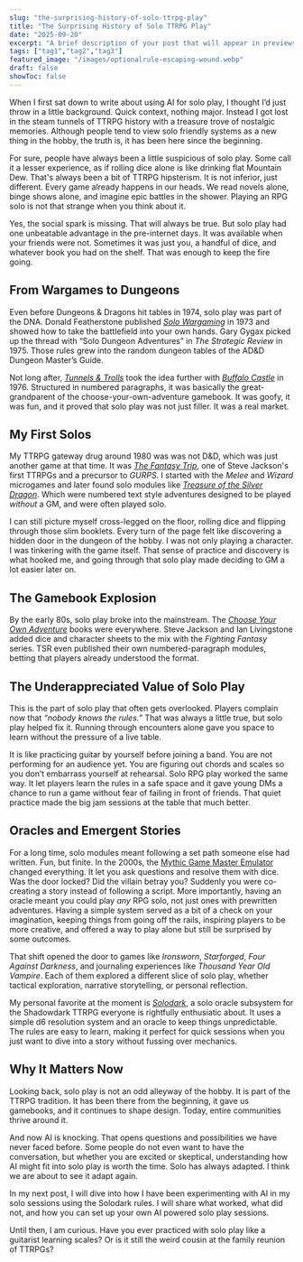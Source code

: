 ```yaml
---
slug: "the-surprising-history-of-solo-ttrpg-play"
title: "The Surprising History of Solo TTRPG Play"
date: "2025-09-20"
excerpt: "A brief description of your post that will appear in previews and summaries."
tags: ["tag1","tag2","tag3"]
featured_image: "/images/optionalrule-escaping-wound.webp"
draft: false
showToc: false
---
```

When I first sat down to write about using AI for solo play, I thought I’d just throw in a little background. Quick context, nothing major. Instead I got lost in the steam tunnels of TTRPG history with a treasure trove of nostalgic memories. Although people tend to view solo friendly systems as a new thing in the hobby, the truth is, it has been here since the beginning.

For sure, people have always been a little suspicious of solo play. Some call it a lesser experience, as if rolling dice alone is like drinking flat Mountain Dew. That's always been a bit of TTRPG hipsterism. It is not inferior, just different. Every game already happens in our heads. We read novels alone, binge shows alone, and imagine epic battles in the shower. Playing an RPG solo is not that strange when you think about it.

Yes, the social spark is missing. That will always be true. But solo play had one unbeatable advantage in the pre-internet days. It was available when your friends were not. Sometimes it was just you, a handful of dice, and whatever book you had on the shelf. That was enough to keep the fire going.

## From Wargames to Dungeons

Even before Dungeons & Dragons hit tables in 1974, solo play was part of the DNA. Donald Featherstone published *[Solo Wargaming](https://www.amazon.com/Donald-Featherstones-Solo-Wargaming-Curry/dp/1409260119)* in 1973 and showed how to take the battlefield into your own hands. Gary Gygax picked up the thread with “Solo Dungeon Adventures” in *The Strategic Review* in 1975. Those rules grew into the random dungeon tables of the AD\&D Dungeon Master’s Guide.

Not long after, *[Tunnels & Trolls](https://en.wikipedia.org/wiki/Tunnels_%26_Trolls)* took the idea further with *[Buffalo Castle](https://en.wikipedia.org/wiki/Tunnels_%26_Trolls#Solo_adventures)* in 1976. Structured in numbered paragraphs, it was basically the great-grandparent of the choose-your-own-adventure gamebook. It was goofy, it was fun, and it proved that solo play was not just filler. It was a real market.

## My First Solos

My TTRPG gateway drug around 1980 was was not D\&D, which was just another game at that time. It was *[The Fantasy Trip](https://en.wikipedia.org/wiki/The_Fantasy_Trip)*, one of Steve Jackson's first TTRPGs and a precursor to *GURPS*. I started with the *Melee* and *Wizard* microgames and later found solo modules like *[Treasure of the Silver Dragon](https://boardgamegeek.com/boardgame/16667/treasure-of-the-silver-dragon)*. Which were numbered text style adventures designed to be played *without* a GM, and were often played solo.

I can still picture myself cross-legged on the floor, rolling dice and flipping through those slim booklets. Every turn of the page felt like discovering a hidden door in the dungeon of the hobby. I was not only playing a character. I was tinkering with the game itself. That sense of practice and discovery is what hooked me, and going through that solo play made deciding to GM a lot easier later on.

## The Gamebook Explosion

By the early 80s, solo play broke into the mainstream. The *[Choose Your Own Adventure](https://www.cyoa.com/pages/history-of-cyoa)* books were everywhere. Steve Jackson and Ian Livingstone added dice and character sheets to the mix with the *Fighting Fantasy* series. TSR even published their own numbered-paragraph modules, betting that players already understood the format.

## The Underappreciated Value of Solo Play

This is the part of solo play that often gets overlooked. Players complain now that _“nobody knows the rules.”_ That was always a little true, but solo play helped fix it. Running through encounters alone gave you space to learn without the pressure of a live table.

It is like practicing guitar by yourself before joining a band. You are not performing for an audience yet. You are figuring out chords and scales so you don’t embarrass yourself at rehearsal. Solo RPG play worked the same way. It let players learn the rules in a safe space and it gave young DMs a chance to run a game without fear of failing in front of friends. That quiet practice made the big jam sessions at the table that much better.

## Oracles and Emergent Stories

For a long time, solo modules meant following a set path someone else had written. Fun, but finite. In the 2000s, the [Mythic Game Master Emulator](https://www.wordmillgames.com/mythic-gme.html) changed everything. It let you ask questions and resolve them with dice. Was the door locked? Did the villain betray you? Suddenly you were co-creating a story instead of following a script. More importantly, having an oracle meant you could play *any* RPG solo, not just ones with prewritten adventures. Having a simple system served as a bit of a check on your imagination, keeping things from going off the rails, inspiring players to be more creative, and offered a way to play alone but still be surprised by some outcomes.

That shift opened the door to games like *Ironsworn*, *Starforged*, *Four Against Darkness*, and journaling experiences like *Thousand Year Old Vampire*. Each of them explored a different slice of solo play, whether tactical exploration, narrative storytelling, or personal reflection.

My personal favorite at the moment is *[Solodark](https://www.thearcanelibrary.com/products/solodark-solo-rules-for-shadowdark-rpg-pdf)*, a solo oracle subsystem for the Shadowdark TTRPG everyone is rightfully enthusiatic about. It uses a simple d6 resolution system and an oracle to keep things unpredictable. The rules are easy to learn, making it perfect for quick sessions when you just want to dive into a story without fussing over mechanics.

## Why It Matters Now

Looking back, solo play is not an odd alleyway of the hobby. It is part of the TTRPG tradition. It has been there from the beginning, it gave us gamebooks, and it continues to shape design. Today, entire communities thrive around it.

And now AI is knocking. That opens questions and possibilities we have never faced before. Some people do not even want to have the conversation, but whether you are excited or skeptical, understanding how AI might fit into solo play is worth the time. Solo has always adapted. I think we are about to see it adapt again.

In my next post, I will dive into how I have been experimenting with AI in my solo sessions using the Solodark rules. I will share what worked, what did not, and how you can set up your own AI powered solo play sessions.

Until then, I am curious. Have you ever practiced with solo play like a guitarist learning scales? Or is it still the weird cousin at the family reunion of TTRPGs?
